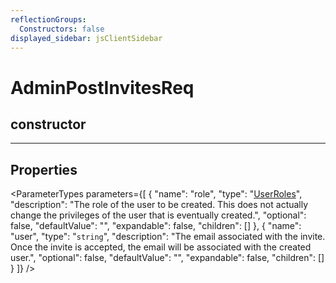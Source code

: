 ```yaml
---
reflectionGroups:
  Constructors: false
displayed_sidebar: jsClientSidebar
---
```



# AdminPostInvitesReq

## constructor

___

## Properties

<ParameterTypes parameters={[
  {
    "name": "role",
    "type": "[UserRoles](../enums/js_client.internal.internal.UserRoles.mdx)",
    "description": "The role of the user to be created. This does not actually change the privileges of the user that is eventually created.",
    "optional": false,
    "defaultValue": "",
    "expandable": false,
    "children": []
  },
  {
    "name": "user",
    "type": "`string`",
    "description": "The email associated with the invite. Once the invite is accepted, the email will be associated with the created user.",
    "optional": false,
    "defaultValue": "",
    "expandable": false,
    "children": []
  }
]} />
